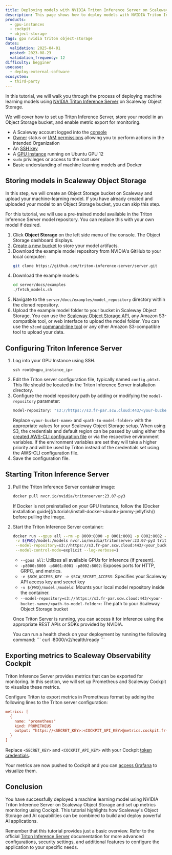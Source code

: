 ```yaml
---
title: Deploying models with NVIDIA Triton Inference Server on Scaleway Object Storage
description: This page shows how to deploy models with NVIDIA Triton Inference Server on Scaleway Object Storage
products:
  - gpu-instances
  - cockpit
  - object-storage
tags: gpu nvidia triton object-storage
dates:
  validation: 2025-04-01
  posted: 2023-08-23
  validation_frequency: 12
difficulty: begginer
usecase:
  - deploy-external-software
ecosystem:
  - third-party
---
```



In this tutorial, we will walk you through the process of deploying machine learning models using [NVIDIA Triton Inference Server](https://developer.nvidia.com/triton-inference-server) on Scaleway Object Storage.

We will cover how to set up Triton Inference Server, store your model in an Object Storage bucket, and enable metric export for monitoring.

<Requirements />

- A Scaleway account logged into the [console](https://console.scaleway.com)
- [Owner](/iam/concepts/#owner) status or [IAM permissions](/iam/concepts/#permission) allowing you to perform actions in the intended Organization
- An [SSH key](/organizations-and-projects/how-to/create-ssh-key/)
- A [GPU Instance](/instances/how-to/create-an-instance/) running on Ubuntu GPU 12
- `sudo` privileges or access to the root user
- Basic understanding of machine learning models and Docker

## Storing models in Scaleway Object Storage

In this step, we will create an Object Storage bucket on Scaleway and upload your machine-learning model. If you have already created and uploaded your model to an Object Storage bucket, you can skip this step.

For this tutorial, we will use a pre-trained model available in the Triton Inference Server model repository. You can replace this with your own model if desired.

1. Click **Object Storage** on the left side menu of the console. The Object Storage dashboard displays.
2. [Create a new bucket](/object-storage/how-to/create-a-bucket/) to store your model artifacts.
3. Download the example model repository from NVIDIA's GitHub to your local computer:
   ```bash
   git clone https://github.com/triton-inference-server/server.git
   ```
4. Download the example models:
    ```bash
    cd server/docs/examples
    ./fetch_models.sh
    ```
5. Navigate to the `server/docs/examples/model_repository` directory within the cloned repository.
6. Upload the example model folder to your bucket in Scaleway Object Storage. You can use the [Scaleway Object Storage API](/object-storage/api-cli/using-api-call-list/), any Amazon S3-compatible tool, or web interface to upload the model folder.
    <Message type="tip">
      You can use the `s3cmd` [command-line tool](/tutorials/s3cmd/) or any other Amazon S3-compatible tool to upload your data.
    </Message>

## Configuring Triton Inference Server

1. Log into your GPU Instance using SSH.
    ```
    ssh root@<gpu_instance_ip>
    ```
2. Edit the Triton server configuration file, typically named `config.pbtxt`. This file should be located in the Triton Inference Server installation directory.
3. Configure the model repository path by adding or modifying the `model-repository` parameter:
   ```bash
   model-repository: "s3://https://s3.fr-par.scw.cloud:443/<your-bucket-name>/<path-to-model-folder>"
   ```
   Replace `<your-bucket-name>` and `<path-to-model-folder>` with the appropriate values for your Scaleway Object Storage setup.
   <Message type="tip">
     When using S3, the credentials and default region can be passed by using either the [created AWS-CLI configuration file](/object-storage/api-cli/object-storage-aws-cli/) or via the respective environment variables. If the environment variables are set they will take a higher priority and will be used by Triton instead of the credentials set using the AWS-CLI configuration file.
   </Message>
4. Save the configuration file.

## Starting Triton Inference Server

1. Pull the Triton Inference Server container image:
   ```bash
   docker pull nvcr.io/nvidia/tritonserver:23.07-py3
   ```
   <Message type="tip">
     If Docker is not preinstalled on your GPU Instance, follow the [Docker installation guide](/tutorials/install-docker-ubuntu-jammy-jellyfish/) before pulling the image.
   </Message>

2. Start the Triton Inference Server container:
   ```bash
   docker run --gpus all --rm -p 8000:8000 -p 8001:8001 -p 8002:8002 -e $SCW_ACCESS_KEY -e $SCW_SECRET_ACCESS \
    -v ${PWD}/model:/models nvcr.io/nvidia/tritonserver:23.07-py3 tritonserver \
    --model-repository=s3://https://s3.fr-par.scw.cloud:443/<your_bucket_name>/<path-to-model-folder> \
    --model-control-mode=explicit --log-verbose=1
   ```
   - `--gpus all`: Utilizes all available GPUs for inference (if present).
   - `-p8000:8000 -p8001:8001 -p8002:8002`: Exposes ports for HTTP, GRPC, and metrics.
   - `-e $SCW_ACCESS_KEY -e $SCW_SECRET_ACCESS`: Specifies your Scaleway API access key and secret key
   - `-v ${PWD}/model:/models`: Mounts your local model repository inside the container.
   - `--model-repository=s3://https://s3.fr-par.scw.cloud:443/<your-bucket-name>/<path-to-model-folder>`: The path to your Scaleway Object Storage bucket

    Once Triton Server is running, you can access it for inference using the appropriate REST APIs or SDKs provided by NVIDIA.

    <Message type="tip">
      You can run a health check on your deployment by running the following command:
      ```
      curl <ip>:8000/v2/health/ready
      ```
    </Message>

## Exporting metrics to Scaleway Observability Cockpit

Triton Inference Server provides metrics that can be exported for monitoring. In this section, we will set up Prometheus and Scaleway Cockpit to visualize these metrics.

Configure Triton to export metrics in Prometheus format by adding the following lines to the Triton server configuration:
   ```ini
   metrics: [
     {
       name: "prometheus"
       kind: PROMETHEUS
       output: "https://<SECRET_KEY>:<COCKPIT_API_KEY>@metrics.cockpit.fr-par.scw.cloud/api/v1/push"
     }
   ]
   ```
   Replace `<SECRET_KEY>` and `<COCKPIT_API_KEY>` with your Cockpit [token credentials](/cockpit/how-to/create-token/).

Your metrics are now pushed to Cockpit and you can [access Grafana](/cockpit/how-to/access-grafana-and-managed-dashboards/) to visualize them.

## Conclusion

You have successfully deployed a machine learning model using NVIDIA Triton Inference Server on Scaleway Object Storage and set up metrics monitoring using Cockpit.
This tutorial highlights how Scaleway's Object Storage and AI capabilities can be combined to build and deploy powerful AI applications.

Remember that this tutorial provides just a basic overview. Refer to the official [Triton Inference Server](https://docs.nvidia.com/deeplearning/triton-inference-server/user-guide/docs/index.html) documentation for more advanced configurations, security settings, and additional features to configure the application to your specific needs.